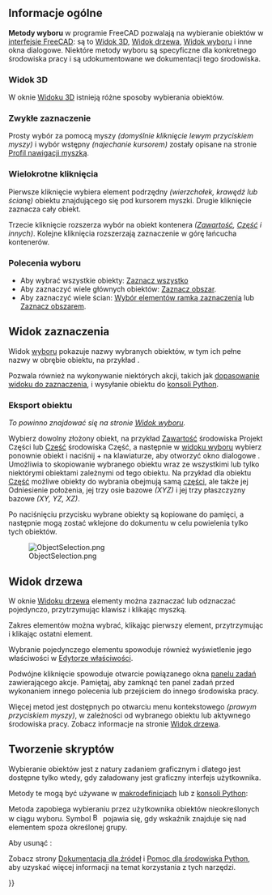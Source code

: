 <languages/>

{{Docnav
|[[Mouse_navigation/pl|Profil nawigacji myszką]]
|[[Navigation_Cube/pl|Kostka nawigacyjna]]
}}

{{TOCright}}

<span id="Overview"></span>
==Informacje ogólne==

'''Metody wyboru''' w programie FreeCAD pozwalają na wybieranie obiektów w [[Interface/pl|interfejsie FreeCAD]]: są to [[3D_view/pl|Widok 3D]], [[Tree_view/pl|Widok drzewa]], [[Selection_view/pl|Widok wyboru]] i inne okna dialogowe. Niektóre metody wyboru są specyficzne dla konkretnego środowiska pracy i są udokumentowane we dokumentacji tego środowiska.

<span id="3D_view"></span>
===Widok 3D===

W oknie [[3D_view/pl|Widoku 3D]] istnieją różne sposoby wybierania obiektów.

<span id="Simple_selection"></span>
===Zwykłe zaznaczenie===

Prosty wybór za pomocą myszy ''(domyślnie kliknięcie lewym przyciskiem myszy)'' i wybór wstępny ''(najechanie kursorem)'' zostały opisane na stronie [[Mouse_navigation/pl|Profil nawigacji myszką]].

<span id="Repeated_clicks"></span>
===Wielokrotne kliknięcia===

Pierwsze kliknięcie wybiera element podrzędny ''(wierzchołek, krawędź lub ścianę)'' obiektu znajdującego się pod kursorem myszki. Drugie kliknięcie zaznacza cały obiekt.

Trzecie kliknięcie rozszerza wybór na obiekt kontenera ''([[PartDesign_Body/pl|Zawartość]], [[Std_Part/pl|Część]] i innych)''. Kolejne kliknięcia rozszerzają zaznaczenie w górę łańcucha kontenerów.

<span id="Selection_commands"></span>
===Polecenia wyboru===

* Aby wybrać wszystkie obiekty: [[Std_SelectAll/pl|Zaznacz wszystko]]
* Aby zaznaczyć wiele głównych obiektów: [[Std_BoxSelection/pl|Zaznacz obszar]].
* Aby zaznaczyć wiele ścian: [[Std_BoxElementSelection/pl|Wybór elementów ramką zaznaczenia]] lub [[Part_BoxSelection/pl|Zaznacz obszarem]].

<span id="Selection_view"></span>
==Widok zaznaczenia==

Widok [[Selection_view/pl|wyboru]] pokazuje nazwy wybranych obiektów, w tym ich pełne nazwy w obrębie obiektu, na przykład {{incode|Unnamed#Body.Box001.Face17}}. 

Pozwala również na wykonywanie niektórych akcji, takich jak [[Std_ViewFitSelection/pl|dopasowanie widoku do zaznaczenia]], i wysyłanie obiektu do [[Python_console/pl|konsoli Python]].

<span id="Object_export"></span>
===Eksport obiektu===

''To powinno znajdować się na stronie [[Selection_view/pl|Widok wyboru]].''

Wybierz dowolny złożony obiekt, na przykład [[PartDesign_Body/pl|Zawartość]] środowiska Projekt Części lub [[Std_Part/pl|Część]] środowiska Część, a następnie w [[Selection_view/pl|widoku wyboru]] wybierz ponownie obiekt i naciśnij {{KEY|Ctrl}} + {{KEY|C}} na klawiaturze, aby otworzyć okno dialogowe {{MenuCommand|Wybór obiektu}}. Umożliwia to skopiowanie wybranego obiektu wraz ze wszystkimi lub tylko niektórymi obiektami zależnymi od tego obiektu. Na przykład dla obiektu [[Std_Part/pl|Część]] możliwe obiekty do wybrania obejmują samą [[Std_Part/pl|części]], ale także jej Odniesienie położenia, jej trzy osie bazowe ''(XYZ)'' i jej trzy płaszczyzny bazowe ''(XY, YZ, XZ)''.

Po naciśnięciu przycisku {{Button|OK}} wybrane obiekty są kopiowane do pamięci, a następnie mogą zostać wklejone do dokumentu w celu powielenia tylko tych obiektów.

[[File:ObjectSelection.png]] 

{{Caption|Okno dialogowe wyboru obiektu uruchamiane z [[Selection_view/pl|Widok wyboru]].}}

<span id="Tree_view"></span>
==Widok drzewa==

W oknie [[Tree_view/pl|Widoku drzewa]] elementy można zaznaczać lub odznaczać pojedynczo, przytrzymując klawisz {{KEY|Ctrl}} i klikając myszką.

Zakres elementów można wybrać, klikając pierwszy element, przytrzymując {{KEY|Shift}} i klikając ostatni element.

Wybranie pojedynczego elementu spowoduje również wyświetlenie jego właściwości w [[Property_editor/pl|Edytorze właściwości]].

Podwójne kliknięcie spowoduje otwarcie powiązanego okna [[Task_panel/pl|panelu zadań]] zawierającego akcje. Pamiętaj, aby zamknąć ten panel zadań przed wykonaniem innego polecenia lub przejściem do innego środowiska pracy.

Więcej metod jest dostępnych po otwarciu menu kontekstowego ''(prawym przyciskiem myszy)'', w zależności od wybranego obiektu lub aktywnego środowiska pracy. Zobacz informacje na stronie [[Tree_view/pl|Widok drzewa]].

<span id="Scripting"></span>
==Tworzenie skryptów==

Wybieranie obiektów jest z natury zadaniem graficznym i dlatego jest dostępne tylko wtedy, gdy załadowany jest graficzny interfejs użytkownika.

Metody te mogą być używane w [[Macros/pl|makrodefinicjach]] lub z [[Python_console/pl|konsoli Python]]:

{{Code|code=
import FreeCADGui as Gui

Gui.Selection.addSelection
Gui.Selection.addSelectionGate
Gui.Selection.Filter
}}

Metoda {{incode|addSelectionGate}} zapobiega wybieraniu przez użytkownika obiektów nieokreślonych w ciągu wyboru. Symbol [[Image:Button_invalid.svg|16px]] pojawia się, gdy wskaźnik znajduje się nad elementem spoza określonej grupy.

{{Code|code=
Gui.Selection.addSelectionGate("SELECT Part::Feature SUBELEMENT Edge")

#### or
Gui.Selection.addSelectionGate("SELECT Part::Feature SUBELEMENT Face")

#### or
Gui.Selection.addSelectionGate("SELECT Part::Feature SUBELEMENT Vertex")
}}

Aby usunąć {{incode|SelectionGate()}}:

{{Code|code=
Gui.Selection.removeSelectionGate()
}}

Zobacz strony [[Source_documentation/pl|Dokumentacja dla źródeł]] i [[Std_PythonHelp/pl|Pomoc dla środowiska Python]], aby uzyskać więcej informacji na temat korzystania z tych narzędzi.


{{Docnav
|[[Mouse_navigation/pl|Profil nawigacji myszką]]
|[[Navigation_Cube/pl|Kostka nawigacyjna]]
}}

{{Userdocnavi{{#translation:}}}}